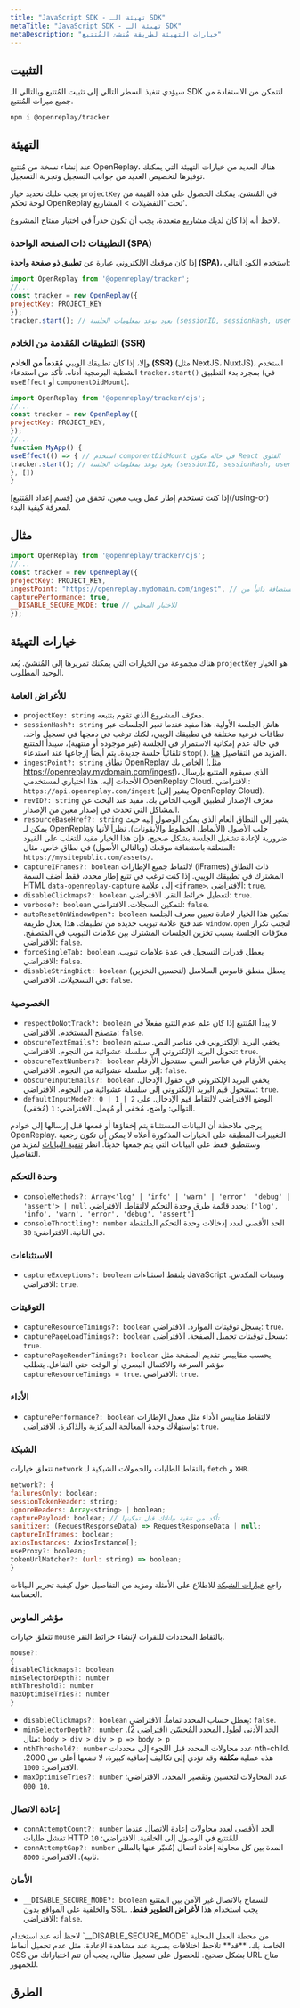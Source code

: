 ```yaml
---
title: "JavaScript SDK - تهيئة الـ SDK"
metaTitle: "JavaScript SDK - تهيئة الـ SDK"
metaDescription: "خيارات التهيئة لطريقة مُنشئ المُتتبع"
---
```


## التثبيت

سيؤدي تنفيذ السطر التالي إلى تثبيت المُتتبع وبالتالي الـ SDK لتتمكن من الاستفادة من جميع ميزات المُتتبع.

```bash
npm i @openreplay/tracker
```

## التهيئة
عند إنشاء نسخة من مُتتبع OpenReplay، هناك العديد من خيارات التهيئة التي يمكنك توفيرها لتخصيص العديد من جوانب التسجيل وتجربة التسجيل.

يجب عليك تحديد خيار `projectKey` في المُنشئ. يمكنك الحصول على هذه القيمة من لوحة تحكم OpenReplay تحت 'التفضيلات > المشاريع'.

<Aside type="tip">
	لاحظ أنه إذا كان لديك مشاريع متعددة، يجب أن تكون حذراً في اختيار مفتاح المشروع.
</Aside>

### التطبيقات ذات الصفحة الواحدة (SPA)
إذا كان موقعك الإلكتروني عبارة عن **تطبيق ذو صفحة واحدة (SPA)**، استخدم الكود التالي:

```js
import OpenReplay from '@openreplay/tracker';
//...
const tracker = new OpenReplay({
projectKey: PROJECT_KEY
});
tracker.start(); // يعود بوعد بمعلومات الجلسة (sessionID, sessionHash, userUUID)
```

### التطبيقات المُقدمة من الخادم (SSR)
وإلا، إذا كان تطبيقك الويبي **مُقدماً من الخادم (SSR)** (مثل NextJS، NuxtJS)، استخدم الشظية البرمجية أدناه. تأكد من استدعاء `tracker.start()` بمجرد بدء التطبيق (في `useEffect` أو `componentDidMount`).

```js
import OpenReplay from '@openreplay/tracker/cjs';
//...
const tracker = new OpenReplay({
projectKey: PROJECT_KEY,
});
//...
function MyApp() {
useEffect(() => { // استخدم componentDidMount في حالة مكون React الفئوي
tracker.start(); // يعود بوعد بمعلومات الجلسة (sessionID, sessionHash, userUUID)
}, [])
}
```

<Aside type="tip">
	إذا كنت تستخدم إطار عمل ويب معين، تحقق من [قسم إعداد المُتتبع](/using-or) لمعرفة كيفية البدء.
</Aside>

## مثال

```js
import OpenReplay from '@openreplay/tracker/cjs';
//...
const tracker = new OpenReplay({
projectKey: PROJECT_KEY,
ingestPoint: "https://openreplay.mydomain.com/ingest", // عند التعامل مع النسخة المستضافة ذاتياً من OpenReplay
capturePerformance: true,
__DISABLE_SECURE_MODE: true // للاختبار المحلي
});
```

## خيارات التهيئة

هناك مجموعة من الخيارات التي يمكنك تمريرها إلى المُنشئ. يُعد `projectKey` هو الخيار الوحيد المطلوب.

### للأغراض العامة
- `projectKey: string` معرّف المشروع الذي تقوم بتتبعه.
- `sessionHash?: string` هاش الجلسة الأولية. هذا مفيد عندما تعبر الجلسات عبر نطاقات فرعية مختلفة في تطبيقك الويبي، لكنك ترغب في دمجها في تسجيل واحد. في حالة عدم إمكانية الاستمرار في الجلسة (غير موجودة أو منتهية)، سيبدأ المتتبع تلقائياً جلسة جديدة. يتم أيضاً إرجاعها عند استدعاء `stop()`. المزيد من التفاصيل [هنا](/troubleshooting/session-recordings#replaysarebrokenacrosssubdomains).
- `ingestPoint?: string` نطاق OpenReplay الخاص بك (مثل https://openreplay.mydomain.com/ingest)، الذي سيقوم المتتبع بإرسال الأحداث إليه. هذا اختياري لمستخدمي OpenReplay Cloud. الافتراضي: `https://api.openreplay.com/ingest` (يشير إلى OpenReplay Cloud).
- `revID?: string` معرّف الإصدار لتطبيق الويب الخاص بك. مفيد عند البحث عن المشاكل التي تحدث في إصدار معين من الإصدار.
- `resourceBaseHref?: string` يشير إلى النطاق العام الذي يمكن الوصول إليه حيث يمكن لـ OpenReplay جلب الأصول (الأنماط، الخطوط والأيقونات). نظراً لأنها ضرورية لإعادة تشغيل الجلسة بشكل صحيح، فإن هذا الخيار مفيد للتغلب على القيود المتعلقة باستضافة موقعك (وبالتالي الأصول) في نطاق خاص. مثال: `https://mysitepublic.com/assets/`.
- `captureIFrames?: boolean` لالتقاط جميع الإطارات (iFrames) ذات النطاق المشترك في تطبيقك الويبي. إذا كنت ترغب في تتبع إطار محدد، فقط أضف السمة HTML `data-openreplay-capture` إلى علامة `<iframe>`. الافتراضي: `true`.
- `disableClickmaps?: boolean` لتعطيل خرائط النقر. الافتراضي: `true`.
- `verbose?: boolean` لتمكين السجلات. الافتراضي: `false`.
- `autoResetOnWindowOpen?: boolean` تمكين هذا الخيار لإعادة تعيين معرف الجلسة عند فتح علامة تبويب جديدة من تطبيقك. هذا يعدل طريقة `window.open` لتجنب تكرار معرّفات الجلسة بسبب تخزين الجلسات المشترك بين علامات التبويب في المتصفح. الافتراضي: `false`.
- `forceSingleTab: boolean` يعطل قدرات التسجيل في عدة علامات تبويب. الافتراضي: `false`.
- `disableStringDict: boolean` يعطل منطق قاموس السلاسل (لتحسين التخزين) في التسجيلات. الافتراضي: `false`.

### الخصوصية

- `respectDoNotTrack?: boolean` لا يبدأ المُتتبع إذا كان علم عدم التتبع مفعلاً في متصفح المستخدم. الافتراضي: `false`.
- `obscureTextEmails?: boolean` يخفي البريد الإلكتروني في عناصر النص. سيتم تحويل البريد الإلكتروني إلى سلسلة عشوائية من النجوم. الافتراضي: `true`.
- `obscureTextNumbers?: boolean` يخفي الأرقام في عناصر النص. ستتحول الأرقام إلى سلسلة عشوائية من النجوم. الافتراضي: `false`.
- `obscureInputEmails?: boolean` يخفي البريد الإلكتروني في حقول الإدخال. ستتحول قيم البريد الإلكتروني إلى سلسلة عشوائية من النجوم. الافتراضي: `true`.
- `defaultInputMode?: 0 | 1 | 2` الوضع الافتراضي لالتقاط قيم الإدخال. على التوالي: واضح، مُخفى أو مُهمل. الافتراضي: `1` (مُخفى).

يرجى ملاحظة أن البيانات المستثناة يتم إخفاؤها أو قمعها قبل إرسالها إلى خوادم OpenReplay. التغييرات المطبقة على الخيارات المذكورة أعلاه لا يمكن أن تكون رجعية وستنطبق فقط على البيانات التي يتم جمعها حديثاً. انظر [تنقية البيانات](/installation/sanitize-data) لمزيد من التفاصيل.

### وحدة التحكم

- `consoleMethods?: Array<'log' | 'info' | 'warn' | 'error'  'debug' | 'assert'> | null` يحدد قائمة طرق وحدة التحكم لالتقاط. الافتراضي: `['log', 'info', 'warn', 'error', 'debug', 'assert']`
- `consoleThrottling?: number` الحد الأقصى لعدد إدخالات وحدة التحكم الملتقطة في الثانية. الافتراضي: `30`.

### الاستثناءات

- `captureExceptions?: boolean` يلتقط استثناءات JavaScript وتتبعات المكدس. الافتراضي: `true`.

### التوقيتات

- `captureResourceTimings?: boolean` يسجل توقيتات الموارد. الافتراضي: `true`.
- `capturePageLoadTimings?: boolean` يسجل توقيتات تحميل الصفحة. الافتراضي: `true`.
- `capturePageRenderTimings?: boolean` يحسب مقاييس تقديم الصفحة مثل مؤشر السرعة والاكتمال البصري أو الوقت حتى التفاعل. يتطلب `captureResourceTimings = true`. الافتراضي: `true`.

### الأداء

- `capturePerformance?: boolean` لالتقاط مقاييس الأداء مثل معدل الإطارات واستهلاك وحدة المعالجة المركزية والذاكرة. الافتراضي: `true`.

### الشبكة

تتعلق خيارات `network` بالتقاط الطلبات والحمولات الشبكية لـ `fetch` و `XHR`.

```js
network?: {
failuresOnly: boolean;
sessionTokenHeader: string;
ignoreHeaders: Array<string> | boolean;
capturePayload: boolean; // تأكد من تنقية بياناتك قبل تمكينها
sanitizer: (RequestResponseData) => RequestResponseData | null;
captureInIframes: boolean;
axiosInstances: AxiosInstance[];
useProxy?: boolean;
tokenUrlMatcher?: (url: string) => boolean;
}
```

راجع [خيارات الشبكة](/installation/network-options) للاطلاع على الأمثلة ومزيد من التفاصيل حول كيفية تحرير البيانات الحساسة.

### مؤشر الماوس

تتعلق خيارات `mouse` بالتقاط المحددات للنقرات لإنشاء خرائط النقر.

```js
mouse?:
{
disableClickmaps?: boolean
minSelectorDepth?: number
nthThreshold?: number
maxOptimiseTries?: number
}
```

- `disableClickmaps?: boolean` يعطل حساب المحدد تماماً. الافتراضي: `false`.
- `minSelectorDepth?: number` الحد الأدنى لطول المحدد المُحسّن (افتراضي 2). مثال: `body > div > div > p => body > p`
- `nthThreshold?: number` عدد محاولات المحدد قبل اللجوء إلى محددات nth-child. هذه عملية **مكلفة** وقد تؤدي إلى تكاليف إضافية كبيرة، لا تضعها أعلى من 2000. الافتراضي: `1000`.
- `maxOptimiseTries?: number` عدد المحاولات لتحسين وتقصير المحدد. الافتراضي: `10 000`.

### إعادة الاتصال

- `connAttemptCount?: number` الحد الأقصى لعدد محاولات إعادة الاتصال عندما تفشل طلبات HTTP للمُتتبع في الوصول إلى الخلفية. الافتراضي: `10`.
- `connAttemptGap?: number` المدة بين كل محاولة إعادة اتصال (مُعبّر عنها بالمللي ثانية). الافتراضي: `8000`.

### الأمان

- `__DISABLE_SECURE_MODE?: boolean` للسماح بالاتصال غير الآمن بين المتتبع والخلفية على المواقع بدون SSL. يجب استخدام هذا **لأغراض التطوير فقط**. الافتراضي: `false`.

<Aside type="caution">
	لاحظ أنه عند استخدام `__DISABLE_SECURE_MODE` من محطة العمل المحلية الخاصة بك، **قد** تلاحظ اختلافات بصرية عند مشاهدة
	الإعادة، مثل عدم تحميل أنماط CSS بشكل صحيح.
	للحصول على تسجيل مثالي، يجب أن تتم اختباراتك من URL متاح للجمهور.
</Aside>

## الطرق
<div class="grid grid-cols-12 md:grid-cols-12 gap-3 md:gap-4">
	<ORCard title="تعرّف على الطرق" url="/sdk/methods" hideIcon={true} width="100"/>
</div>

